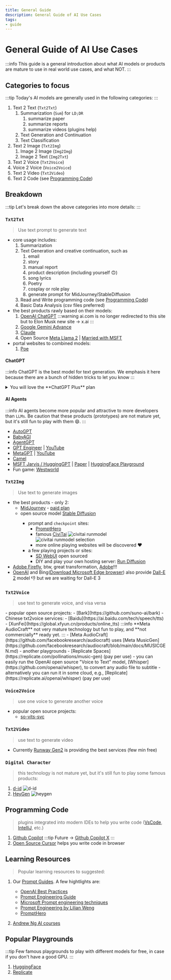 ```yaml
---
title: General Guide
description: General Guide of AI Use Cases
tags: 
- guide
---
```



# General Guide of AI Use Cases

:::info
This guide is a general introduction about what AI models or products are mature to use in real world use cases, and what NOT.
:::

## Categories to focus

:::tip
Today's AI models are generally used in the following categories:
:::

1. Text 2 Text (`Txt2Txt`)
   1. Summarization (`Sum`) for `LD;DR`
      1. summarize paper
      2. summarize reports
      3. summarize videos (plugins help)
   2. Text Generation and Continuation
   3. Text Classification
2. Text 2 Image (`Txt2Img`)
   1. Image 2 Image (`Img2Img`)
   2. Image 2 Text (`Img2Txt`)
3. Text 2 Voice (`Txt2Voice`)
4. Voice 2 Voice (`Voice2Voice`)
5. Text 2 Video (`Txt2Video`)
6. Text 2 Code (see [Programming Code](#programming-code))

## Breakdown

:::tip
Let's break down the above categories into more details:
:::

### `Txt2Txt`

> Use text prompt to generate text 
- core usage includes:
  1. Summarization
  2. Text Generation and creative continuation, such as 
     1. email
     2. story
     3. manual report
     4. product description (including yourself :upside_down_face:)
     5. song lyrics
     6. Poetry
     7. cosplay or role play
     8. generate prompt for MidJourney/StableDiffusion
  3. Read and Write programming code (see [Programming Code](#programming-code))
  4. Basic Data Analysis (csv files preferred)
- the best products rawly based on their models: 
  1. [OpenAI ChatGPT](https://chat.openai.com/) 
    :::warning
    ai.com is no longer redirected to this site but to Elon Musk new site -> x.ai
    :::
  2. [Google Gemini Advance](https://gemini.google.com/app)
  3. [Claude](https://console.anthropic.com/)
  4. Open Source [Meta Llama 2](https://ai.meta.com/llama/) | [Married with MSFT](https://about.fb.com/news/2023/07/llama-2/)
      <YouTube youTubeId="LslC2nKEEGU" />
- portal websites to combined models:
  1. [Poe](https://poe.com/)

#### ChatGPT

:::info
ChatGPT is the best model for text generation.
We emphasis it here because there are a bunch of hidden tricks to let you know
:::

<details>
<summary>You will love the **ChatGPT Plus** plan</summary>
1. It defaults to GPT-4 if you are a [plus member](https://openai.com/blog/chatgpt-plus) (USD$20/month)
2. The `Code Interpreter` can help you read files, such as `json`, `Java`, `Perl`, csv (for Excel to open), PDF files, etc. Try to ask it for anythiing on top of your mind :smile:, e.g., _'what is the problem with my Perl code?'_, _'where is the bug in my Java file?'_ etc.
![ChatGPT Code Interpreter](/img/chatgpt-models.png)
![ChatGPT upload files](/img/chatgpt-upload_file.png)
3. It's a bunch of fun to play the plugins, for examples:
  ![ChatGPT plugins](/img/chatgpt-plugins.png)
   - WebPilot
   - Zapier
   - Expedia, Kayak, 
   - AskYourPDF
   - Youtube Summary, VoxScript, Video Insights (or search with keyword Youtube)
4. Don't forget to check the bottom line, the "ChatGPT xxxxxx version" link, you may find more tricks in the change log to play with.
5. you can [install your own plugins](https://platform.openai.com/docs/plugins/introduction) as well.
</details>

#### AI Agents

:::info
AI agents become more popular and attractive to more developers than `LLMs`. 
Be caution that these products (prototypes) are not mature yet, but it's still fun to play with them :smile:.
:::

- [AutoGPT](https://github.com/Significant-Gravitas/Auto-GPT)
- [BabyAGI](https://github.com/yoheinakajima/babyagi)
- [AgentGPT](https://agentgpt.reworkd.ai/)
- [GPT Engineer](https://github.com/AntonOsika/gpt-engineer) | [YouTube](https://www.youtube.com/watch?v=L0xiB0Im5QA)
- [MetaGPT](https://github.com/geekan/MetaGPT) | [YouTube](https://www.youtube.com/watch?v=q16Gi9pTG_M)
- [Camel](https://www.camel-ai.org/)
- [MSFT Jarvis / HuggingGPT](https://github.com/microsoft/JARVIS) | [Paper](https://arxiv.org/pdf/2303.17580.pdf) | [HuggingFace Playground](https://huggingface.co/spaces/microsoft/HuggingGPT)
- Fun game: [Westworld](https://towardsdatascience.com/4-autonomous-ai-agents-you-need-to-know-d612a643fa92)

### `Txt2Img`

> Use text to generate images
- the best products - only 2:
  - [MidJourney](https://www.midjourney.com/app/) - [paid plan](https://www.midjourney.com/account/)
      <YouTube youTubeId="G6FjxnO437c" />
  - open source model [Stable Diffusion](https://stablediffusionweb.com/)
      <YouTube youTubeId="kqXpAKVQDNU" />
    - prompt and `checkpoint` sites:
      - [PromptHero](https://prompthero.com/)
      - famous [CiviTai](https://civitai.com/)
        ![civitai runmodel](/img/civitai-runmodel.png)
        ![civitai runmodel selection](/img/civitai-runmodel-selection.png)
      - more online playing websites will be discovered :heart:
    - a few playing projects or sites:
      - [SD WebUI](https://github.com/AUTOMATIC1111/stable-diffusion-webui) open sourced
      - DIY and play your own hosting server: [Run Diffusion](https://app.rundiffusion.com?ref=web9ai15)
- [Adobe Firefly](https://www.adobe.com/ca/sensei/generative-ai/firefly.html), btw, great transformation, [Adobe](https://www.adobe.com/ca/sensei.html)!!!
- [OpenAI](https://labs.openai.com/) and Bing([Download Microsoft Edge browser](https://www.microsoft.com/en-us/edge/download)) also provide [Dall-E 2](https://openai.com/dall-e-2) model :thumbsdown: but we are waiting for Dall-E 3
  
### `Txt2Voice`

> use text to generate voice, and visa versa

<Tabs>
  <TabItem value="txt2voice" label="Txt2Voice">
  - popular open source projects:
    - [Bark](https://github.com/suno-ai/bark)
        <YouTube youTubeId="lDeeSjShilQ" />  
  - Chinese txt2voice services:
    - [Baidu](https://ai.baidu.com/tech/speech/tts)
    - [XunFei](https://global.xfyun.cn/products/online_tts)
  </TabItem>
  <TabItem value="music" label="Music">
  :::info
  **Meta AudioCraft**
  not very mature technology but fun to play, and **not commercially** ready yet.
  :::
  - [Meta AudioCraft](https://github.com/facebookresearch/audiocraft) uses [Meta MusicGen](https://github.com/facebookresearch/audiocraft/blob/main/docs/MUSICGEN.md)
      <YouTube youTubeId="map22OdIUp8" />
  - another playgrounds
    - [Replicate Spaces](https://replicate.com/pollinations/music-gen) (pay per use)
  </TabItem>
  <TabItem value="voice2txt" label="Voice2Txt">
  - you can easily run the OpenAI open source "Voice to Text" model, [Whisper](https://github.com/openai/whisper), to convert any audio file to subtitle
  - alternatively you can run it in some cloud, e.g., [Replicate](https://replicate.ai/openai/whisper) (pay per use)
  </TabItem>
</Tabs>

### `Voice2Voice`

> use one voice to generate another voice
- popular open source projects:
  - [so-vits-svc](https://github.com/svc-develop-team/so-vits-svc)
      <YouTube youTubeId="tZn0lcGO5OQ" />

### `Txt2Video`

> use text to generate video
- Currently [Runway Gen2](https://research.runwayml.com/gen2) is providing the best services (few min free)
      <YouTube youTubeId="trXPfpV5iRQ" />

### `Digital Character`

> this technology is not mature yet, but it's still fun to play some famous products:
1. [d-id](https://www.d-id.com/)
![d-id](/img/d-id.png)
1. [HeyGen](https://app.heygen.com/guest/templates?cid=5e24983e)
![heygen](/img/heygen.png)

## Programming Code

> plugins integrated into modern IDEs to help you write code ([VsCode](https://code.visualstudio.com/), [IntelliJ](https://www.jetbrains.com/idea/), etc.)

1. [Github Copilot](https://github.com/features/copilot)
   :::tip
   Future -> [Github Copilot X](https://github.com/features/preview/copilot-x)
   :::
2. [Open Source Cursor](https://www.cursor.so/) helps you write code in browser    

## Learning Resources

> Popular learning resources to suggested:
1. Our [Prompt Guides](../16-prompt/01-popular-prompt-guide.mdx). A few hightlights are:
   - [OpenAI Best Practices](https://help.openai.com/en/articles/6654000-best-practices-for-prompt-engineering-with-openai-api)
   - [Prompt Engineering Guide](https://www.promptingguide.ai/)
   - [Microsoft Prompt engineering techniques](https://learn.microsoft.com/en-us/azure/cognitive-services/openai/concepts/advanced-prompt-engineering?pivots=programming-language-chat-completions#specifying-the-output-structure)
   - [Prompt Engineering by Lilian Weng](https://lilianweng.github.io/posts/2023-03-15-prompt-engineering/)
   - [PromptHero](https://prompthero.com/)

2. [Andrew Ng AI courses](https://www.deeplearning.ai/short-courses/)

## Popular Playgrounds

:::tip
Few famous playgrounds to play with different models for free, in case if you don't have a good GPU.
:::

1. [HuggingFace](https://huggingface.co/spaces)
2. [Replicate](https://replicate.com/explore)